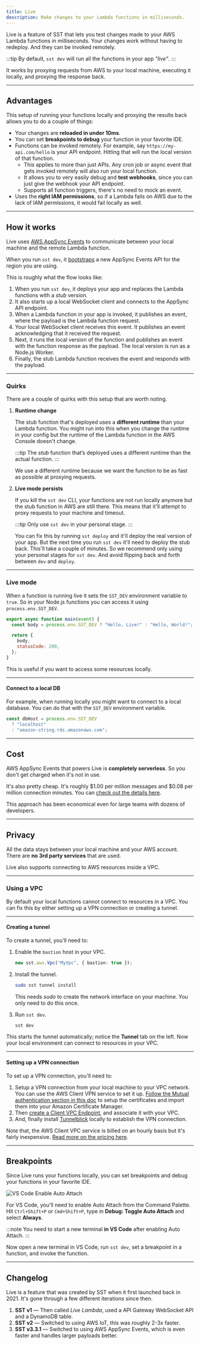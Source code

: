 ```yaml
---
title: Live
description: Make changes to your Lambda functions in milliseconds.
---
```


Live is a feature of SST that lets you test changes made to your AWS Lambda functions in milliseconds. Your changes work without having to redeploy. And they can be invoked remotely.

:::tip
By default, `sst dev` will run all the functions in your app _"live"_.
:::

It works by proxying requests from AWS to your local machine, executing it locally, and proxying the response back.


---

## Advantages

This setup of running your functions locally and proxying the results back allows you to do a couple of things:

- Your changes are **reloaded in under 10ms**.
- You can set **breakpoints to debug** your function in your favorite IDE.
- Functions can be invoked remotely. For example, say `https://my-api.com/hello` is your API endpoint. Hitting that will run the local version of that function.
  - This applies to more than just APIs. Any cron job or async event that gets invoked remotely will also run your local function.
  - It allows you to very easily debug and **test webhooks**, since you can just give the webhook your API endpoint.
  - Supports all function triggers, there's no need to mock an event.
- Uses the **right IAM permissions**, so if a Lambda fails on AWS due to the lack of IAM permissions, it would fail locally as well.

---

## How it works

Live uses [AWS AppSync Events](https://docs.aws.amazon.com/appsync/latest/eventapi/event-api-welcome.html) to communicate between your local machine and the remote Lambda function.

When you run `sst dev`, it [bootstraps](/docs/state#bootstrap) a new AppSync Events API for the region you are using.

This is roughly what the flow looks like:

1. When you run `sst dev`, it deploys your app and replaces the Lambda functions with a _stub_ version.
2. It also starts up a local WebSocket client and connects to the AppSync API endpoint.
3. When a Lambda function in your app is invoked, it publishes an event, where the payload is the Lambda function request.
4. Your local WebSocket client receives this event. It publishes an event acknowledging that it received the request.
5. Next, it runs the local version of the function and publishes an event with the function response as the payload. The local version is run as a Node.js Worker.
6. Finally, the stub Lambda function receives the event and responds with the payload.

---

### Quirks

There are a couple of quirks with this setup that are worth noting.

1. **Runtime change**

   The stub function that's deployed uses a **different runtime** than your Lambda function. You might run into this when you change the runtime in your config but the runtime of the Lambda function in the AWS Console doesn't change.

   :::tip
   The _stub_ function that’s deployed uses a different runtime than the actual function.
   :::

   We use a different runtime because we want the function to be as fast as possible at proxying requests.

2. **Live mode persists**

   If you kill the `sst dev` CLI, your functions are not run locally anymore but the stub function in AWS are still there. This means that it'll attempt to proxy requests to your machine and timeout.

   :::tip
   Only use `sst dev` in your personal stage.
   :::

   You can fix this by running `sst deploy` and it'll deploy the real version of your app. But the next time you run `sst dev` it'll need to deploy the stub back. This'll take a couple of minutes. So we recommend only using your personal stages for `sst dev`. And avoid flipping back and forth between `dev` and `deploy`.

---

### Live mode

When a function is running live it sets the `SST_DEV` environment variable to `true`. So in your Node.js functions you can access it using `process.env.SST_DEV`.

```js title="src/lambda.js" "process.env.SST_DEV"
export async function main(event) {
  const body = process.env.SST_DEV ? "Hello, Live!" : "Hello, World!";

  return {
    body,
    statusCode: 200,
  };
}
```

This is useful if you want to access some resources locally.

---

#### Connect to a local DB

For example, when running locally you might want to connect to a local database. You can do that with the `SST_DEV` environment variable.

```js
const dbHost = process.env.SST_DEV
  ? "localhost"
  : "amazon-string.rds.amazonaws.com";
```

---

## Cost

AWS AppSync Events that powers Live is **completely serverless**. So you don't get charged when it's not in use.

It's also pretty cheap. It's roughly $1.00 per million messages and $0.08 per million connection minutes. You can [check out the details here](https://aws.amazon.com/appsync/pricing/#AppSync_Events_).

This approach has been economical even for large teams with dozens of developers.

---

## Privacy

All the data stays between your local machine and your AWS account. There are **no 3rd party services** that are used.

Live also supports connecting to AWS resources inside a VPC.

---

### Using a VPC

By default your local functions cannot connect to resources in a VPC. You can fix this by either setting up a VPN connection or creating a tunnel.

---

#### Creating a tunnel

To create a tunnel, you'll need to:

1. Enable the `bastion` host in your VPC.

   ```ts title="sst.config.ts" "{ bastion: true }"
   new sst.aws.Vpc("MyVpc", { bastion: true });
   ```

2. Install the tunnel.

   ```bash "sudo"
   sudo sst tunnel install
   ```

   This needs _sudo_ to create the network interface on your machine. You only need to do this once.

3. Run `sst dev`.

   ```bash
   sst dev
   ```

This starts the tunnel automatically; notice the **Tunnel** tab on the left. Now your local environment can connect to resources in your VPC.

---

#### Setting up a VPN connection

To set up a VPN connection, you'll need to:

1. Setup a VPN connection from your local machine to your VPC network. You can use the AWS Client VPN service to set it up. [Follow the Mutual authentication section in this doc](https://docs.aws.amazon.com/vpn/latest/clientvpn-admin/client-authentication.html#mutual) to setup the certificates and import them into your Amazon Certificate Manager.
2. Then [create a Client VPC Endpoint](https://aws.amazon.com/blogs/networking-and-content-delivery/introducing-aws-client-vpn-to-securely-access-aws-and-on-premises-resources/), and associate it with your VPC.
3. And, finally install [Tunnelblick](https://tunnelblick.net) locally to establish the VPN connection.

Note that, the AWS Client VPC service is billed on an hourly basis but it's fairly inexpensive. [Read more on the pricing here](https://aws.amazon.com/vpn/pricing/).

---

## Breakpoints

Since Live runs your functions locally, you can set breakpoints and debug your functions in your favorite IDE.

![VS Code Enable Auto Attach](../../../assets/docs/live/vs-code-enable-auto-attach.png)

For VS Code, you'll need to enable Auto Attach from the Command Palette. Hit `Ctrl+Shift+P` or `Cmd+Shift+P`, type in **Debug: Toggle Auto Attach** and select **Always**.

:::note
You need to start a new terminal **in VS Code** after enabling Auto Attach.
:::

Now open a new terminal in VS Code, run `sst dev`, set a breakpoint in a function, and invoke the function.

---

## Changelog

Live is a feature that was created by SST when it first launched back in 2021. It's gone through a few different iterations since then.

1. **SST v1** — Then called _Live Lambda_, used a API Gateway WebSocket API and a DynamoDB table.
2. **SST v2** — Switched to using AWS IoT, this was roughly 2-3x faster.
3. **SST v3.3.1** — Switched to using AWS AppSync Events, which is even faster and handles larger payloads better.
